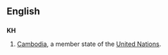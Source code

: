 ==English==
==={{abbreviation}}===
'''KH'''
#[[Cambodia]], a member state of the [[United Nations]].